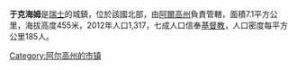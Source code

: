'''于克海姆'''是[[瑞士|瑞士]]的城鎮，位於該國北部，由[[阿爾高州|阿爾高州]]負責管轄，面積7.1平方公里，海拔高度455米，2012年人口1,317，七成人口信奉[[基督教|基督教]]，人口密度每平方公里185人。

{{Switzerland-geo-stub}}
[[Category:阿尔高州的市镇|Category:阿尔高州的市镇]]
